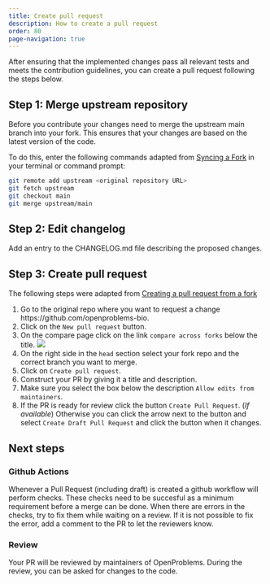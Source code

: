 ```yaml
---
title: Create pull request
description: How to create a pull request
order: 80
page-navigation: true
---
```


After ensuring that the implemented changes pass all relevant tests and meets the contribution guidelines, you can create a pull request following the steps below.

## Step 1: Merge upstream repository

Before you contribute your changes need to merge the upstream main branch into your fork. This ensures that your changes are based on the latest version of the code. 

To do this, enter the following commands adapted from [Syncing a Fork](https://docs.github.com/en/pull-requests/collaborating-with-pull-requests/working-with-forks/syncing-a-fork#syncing-a-fork-branch-from-the-command-line) in your terminal or command prompt:

```bash
git remote add upstream <original repository URL>
git fetch upstream
git checkout main
git merge upstream/main
```

## Step 2: Edit changelog

Add an entry to the CHANGELOG.md file describing the proposed changes.

## Step 3: Create pull request

The following steps were adapted from [Creating a pull request from a fork](https://docs.github.com/en/pull-requests/collaborating-with-pull-requests/proposing-changes-to-your-work-with-pull-requests/creating-a-pull-request-from-a-fork)

1. Go to the original repo where you want to request a change https://github.com/openproblems-bio.
2. Click on the `New pull request` button.
3. On the compare page click on the link `compare across forks` below the title. ![](../images/compare_across_forks.png)
4. On the right side in the `head` section select your fork repo and the correct branch you want to merge.
5. Click on `Create pull request`.
6. Construct your PR by giving it a title and description.
7. Make sure you select the box below the description `Allow edits from maintainers`.
8. If the PR is ready for review click the button `Create Pull Request`. (_If available_) Otherwise you can click the arrow next to the button and select `Create Draft Pull Request` and click the button when it changes.

## Next steps

### Github Actions

Whenever a Pull Request (including draft) is created a github workflow will perform checks. These checks need to be succesful as a minimum requirement before a merge can be done.
When there are errors in the checks, try to fix them while waiting on a review. If it is not possible to fix the error, add a comment to the PR to let the reviewers know.

### Review

Your PR will be reviewed by maintainers of OpenProblems. During the review, you can be asked for changes to the code.
